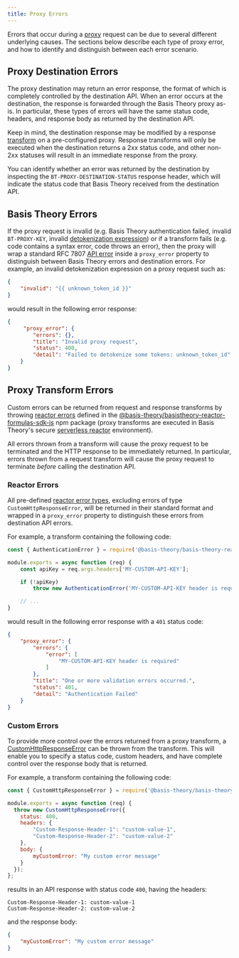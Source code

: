 ```yaml
---
title: Proxy Errors
---
```



Errors that occur during a [proxy](/docs/api/proxies) request can be due to several different underlying causes.
The sections below describe each type of proxy error, and how to identify and distinguish between each error scenario.

## Proxy Destination Errors

The proxy destination may return an error response, the format of which is completely controlled by the destination API.
When an error occurs at the destination, the response is forwarded through the Basis Theory proxy as-is. In particular, these types of
errors will have the same status code, headers, and response body as returned by the destination API.

Keep in mind, the destination response may be modified by a response [transform](/docs/api/proxies/pre-configured-proxies#transforms)
on a pre-configured proxy. Response transforms will only be executed when the destination returns a 2xx status code, and other non-2xx
statuses will result in an immediate response from the proxy.

You can identify whether an error was returned by the destination by inspecting the `BT-PROXY-DESTINATION-STATUS` response header,
which will indicate the status code that Basis Theory received from the destination API.

## Basis Theory Errors

If the proxy request is invalid (e.g. Basis Theory authentication failed, invalid `BT-PROXY-KEY`, invalid [detokenization expression](/docs/expressions/detokenization))
or if a transform fails (e.g. code contains a syntax error, code throws an error), then the proxy will wrap a standard
RFC 7807 [API error](/docs/api/errors) inside a `proxy_error` property to distinguish between Basis Theory errors and destination errors.
For example, an invalid detokenization expression on a proxy request such as:

```json
{
    "invalid": "{{ unknown_token_id }}"
}
```

would result in the following error response:

```json
{
     "proxy_error": {
        "errors": {},
        "title": "Invalid proxy request",
        "status": 400,
        "detail": "Failed to detokenize some tokens: unknown_token_id"
    }
}
```

## Proxy Transform Errors

Custom errors can be returned from request and response transforms by throwing [reactor errors](/docs/api/reactors/reactor-errors#error-types) defined in the
[@basis-theory/basistheory-reactor-formulas-sdk-js](https://www.npmjs.com/package/@basis-theory/basis-theory-reactor-formulas-sdk-js)
npm package (proxy transforms are executed in Basis Theory's secure [serverless reactor](/docs/concepts/what-are-reactors) environment).

All errors thrown from a transform will cause the proxy request to be terminated and the HTTP response to be immediately returned.
In particular, errors thrown from a request transform will cause the proxy request to terminate _before_ calling the destination API.

### Reactor Errors

All pre-defined [reactor error types](/docs/api/reactors/reactor-errors#error-types), excluding errors of type `CustomHttpResponseError`,
will be returned in their standard format and wrapped in a `proxy_error` property to distinguish these errors from destination API errors.

For example, a transform containing the following code:

```javascript
const { AuthenticationError } = require('@basis-theory/basis-theory-reactor-formulas-sdk-js');

module.exports = async function (req) {
    const apiKey = req.args.headers['MY-CUSTOM-API-KEY'];

    if (!apiKey)
        throw new AuthenticationError('MY-CUSTOM-API-KEY header is required');

    // ...
}
```

would result in the following error response with a `401` status code:

```json
{
    "proxy_error": {
        "errors": {
            "error": [
                "MY-CUSTOM-API-KEY header is required"
            ]
        },
        "title": "One or more validation errors occurred.",
        "status": 401,
        "detail": "Authentication Failed"
    }
}
```

### Custom Errors

To provide more control over the errors returned from a proxy transform, a [CustomHttpResponseError](/docs/api/reactors/reactor-errors#custom-errors) can be thrown from the transform.
This will enable you to specify a status code, custom headers, and have complete control over the response body that is returned.

For example, a transform containing the following code:

```javascript
const { CustomHttpResponseError } = require('@basis-theory/basis-theory-reactor-formulas-sdk-js');

module.exports = async function (req) {
  throw new CustomHttpResponseError({
    status: 400,
    headers: {
        "Custom-Response-Header-1": "custom-value-1",
        "Custom-Response-Header-2": "custom-value-2"
    },
    body: {
        myCustomError: "My custom error message"
    }
  });
};
```

results in an API response with status code `400`, having the headers:

```text
Custom-Response-Header-1: custom-value-1
Custom-Response-Header-2: custom-value-2
```

and the response body:

```json
{
    "myCustomError": "My custom error message"
}
```
